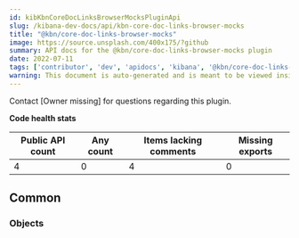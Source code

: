 ```yaml
---
id: kibKbnCoreDocLinksBrowserMocksPluginApi
slug: /kibana-dev-docs/api/kbn-core-doc-links-browser-mocks
title: "@kbn/core-doc-links-browser-mocks"
image: https://source.unsplash.com/400x175/?github
summary: API docs for the @kbn/core-doc-links-browser-mocks plugin
date: 2022-07-11
tags: ['contributor', 'dev', 'apidocs', 'kibana', '@kbn/core-doc-links-browser-mocks']
warning: This document is auto-generated and is meant to be viewed inside our experimental, new docs system. Reach out in #docs-engineering for more info.
---
```




Contact [Owner missing] for questions regarding this plugin.

**Code health stats**

| Public API count  | Any count | Items lacking comments | Missing exports |
|-------------------|-----------|------------------------|-----------------|
| 4 | 0 | 4 | 0 |

## Common

### Objects
<DocDefinitionList data={kbnCoreDocLinksBrowserMocksObj.common.objects}/>

